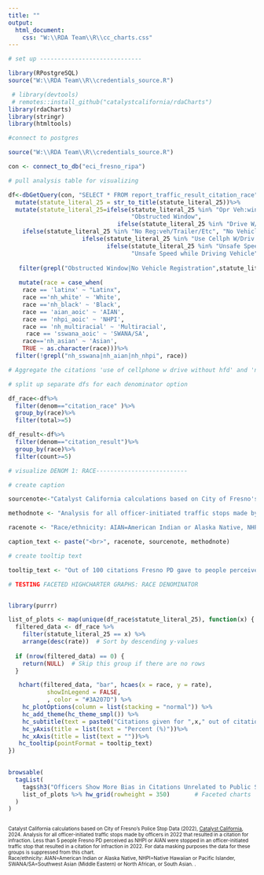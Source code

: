 ```yaml
---
title: ""
output:
  html_document:
    css: "W:\\RDA Team\\R\\cc_charts.css"
---
```

<!-- link to Google Font -->
<link href="https://fonts.googleapis.com/css2?family=Inter:wght@100;200;300;400;500;600;700;800;900&display=swap" rel="stylesheet">

```r

# set up -----------------------------

library(RPostgreSQL)
source("W:\\RDA Team\\R\\credentials_source.R")

 # library(devtools)
 # remotes::install_github("catalystcalifornia/rdaCharts") 
library(rdaCharts)
library(stringr)
library(htmltools)

#connect to postgres

source("W:\\RDA Team\\R\\credentials_source.R")

con <- connect_to_db("eci_fresno_ripa")

# pull analysis table for visualizing

df<-dbGetQuery(con, "SELECT * FROM report_traffic_result_citation_race")%>%
  mutate(statute_literal_25 = str_to_title(statute_literal_25))%>%
  mutate(statute_literal_25=ifelse(statute_literal_25 %in% "Opr Veh:window Obstructed",
                                   "Obstructed Window",
                               ifelse(statute_literal_25 %in% "Drive W/O License", "Driving Without License",
    ifelse(statute_literal_25 %in% "No Reg:veh/Trailer/Etc", "No Vehicle Registration",
                     ifelse(statute_literal_25 %in% "Use Cellph W/Driv W/O Hfd", "Using Cellphone Without Handheld Device",
                            ifelse(statute_literal_25 %in% "Unsafe Speed:prevail Cond",
                                   "Unsafe Speed while Driving Vehicle", statute_literal_25))))))%>%
  
   filter(grepl("Obstructed Window|No Vehicle Registration",statute_literal_25))%>%
  
   mutate(race = case_when(
    race == 'latinx' ~ "Latinx",
    race =='nh_white' ~ 'White',
    race =='nh_black' ~ 'Black',
    race == 'aian_aoic' ~ 'AIAN',
    race == 'nhpi_aoic' ~ 'NHPI',
    race == 'nh_multiracial' ~ 'Multiracial',
     race == 'sswana_aoic' ~ 'SWANA/SA',
    race=='nh_asian' ~ 'Asian',
    TRUE ~ as.character(race)))%>%
  filter(!grepl("nh_sswana|nh_aian|nh_nhpi", race))

# Aggregate the citations 'use of cellphone w drive without hfd' and 'no hnd hld device w/ drive' as they seem to basically be the same thing

# split up separate dfs for each denominator option

df_race<-df%>%
  filter(denom=="citation_race" )%>%
  group_by(race)%>%
  filter(total>=5)

df_result<-df%>%
  filter(denom=="citation_result")%>%
  group_by(race)%>%
  filter(count>=5)

# visualize DENOM 1: RACE--------------------------

# create caption 

sourcenote<-"Catalyst California calculations based on City of Fresno's Police Stop Data (2022), catalystcalifornia.org, 2024. "

methodnote <- "Analysis for all officer-initiated traffic stops made by officers in 2022. Less than 10 people Fresno PD perceived as NHPI or AIAN were stopped in an officer-initiated traffic stop in 2022. For data masking purposes the data for these groups is suppressed from this chart."

racenote <- "Race/ethnicity: AIAN=American Indian or Alaska Native, NHPI=Native Hawaiian or Pacific Islander, SWANA/SA=Southwest Asian (Middle Eastern) or North African, or South Asian."

caption_text <- paste("<br>", racenote, sourcenote, methodnote)

# create tooltip text

tooltip_text <- "Out of 100 citations Fresno PD gave to people perceived as <b>{point.race}</b>, <b>{point.rate:.1f}%</b> were for <b>{point.statute_literal_25}</b>, or a total of <b>{point.count:.1f}</b> people cited."

```


```r

# TESTING FACETED HIGHCHARTER GRAPHS: RACE DENOMINATOR


library(purrr)

list_of_plots <- map(unique(df_race$statute_literal_25), function(x) {
  filtered_data <- df_race %>%
    filter(statute_literal_25 == x) %>%
    arrange(desc(rate))  # Sort by descending y-values
  
  if (nrow(filtered_data) == 0) {
    return(NULL)  # Skip this group if there are no rows
  }

   hchart(filtered_data, "bar", hcaes(x = race, y = rate),
           showInLegend = FALSE,
           , color = "#3A207D") %>% 
    hc_plotOptions(column = list(stacking = "normal")) %>% 
    hc_add_theme(hc_theme_smpl()) %>% 
    hc_subtitle(text = paste0("Citations given for ",x," out of citations received by race")) %>% 
    hc_yAxis(title = list(text = "Percent (%)"))%>%
    hc_xAxis(title = list(text = ""))%>%
   hc_tooltip(pointFormat = tooltip_text)
})

  
browsable(
  tagList(
    tags$h3("Officers Show More Bias in Citations Unrelated to Public Safety"), # Main title
    list_of_plots %>% hw_grid(rowheight = 350)       # Faceted charts
  )
)

```

<div align="left" style="line-height: 12px;"><span style="font-size: 10px;"><br> Catalyst California calculations based on City of Fresno's Police Stop Data (2022), <u>[Catalyst California](https://www.catalystcalifornia.org)</u>, 2024. Analysis for all officer-initiated traffic stops made by officers in 2022 that resulted in a citation for infraction. Less than 5 people Fresno PD perceived as NHPI or AIAN were stopped in an officer-initiated traffic stop that resulted in a citation for infraction in 2022. For data masking purposes the data for these groups is suppressed from this chart.<br>Race/ethnicity: AIAN=American Indian or Alaska Native, NHPI=Native Hawaiian or Pacific Islander, SWANA/SA=Southwest Asian (Middle Eastern) or North African, or South Asian. .</span> </div>
